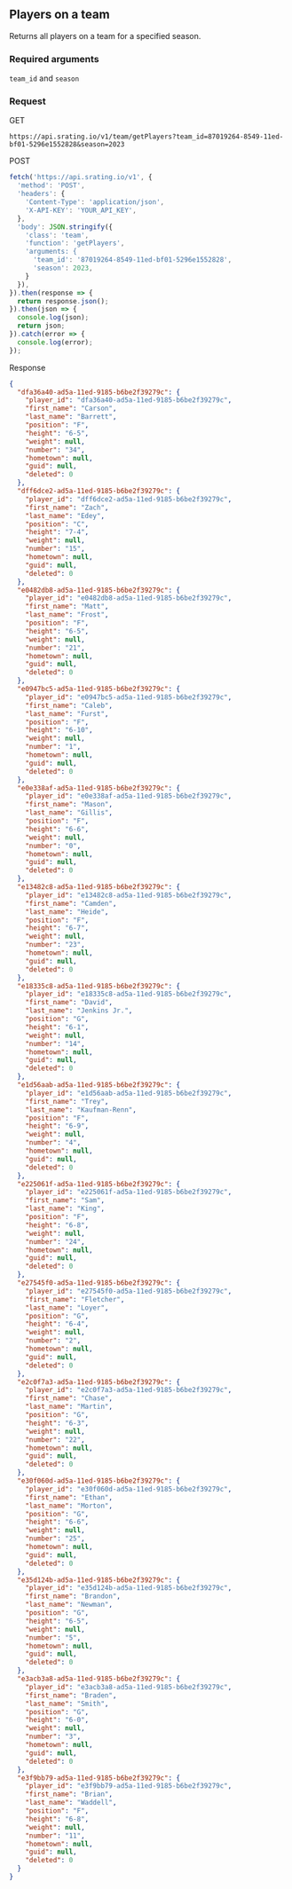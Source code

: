 ## Players on a team
Returns all players on a team for a specified season.

### Required arguments
`team_id` and `season`

### Request

GET

```console
https://api.srating.io/v1/team/getPlayers?team_id=87019264-8549-11ed-bf01-5296e1552828&season=2023
```

POST
```js {5} copy filename="javascript"
fetch('https://api.srating.io/v1', {
  'method': 'POST',
  'headers': {
    'Content-Type': 'application/json',
    'X-API-KEY': 'YOUR_API_KEY',
  },
  'body': JSON.stringify({
    'class': 'team',
    'function': 'getPlayers',
    'arguments: {
      'team_id': '87019264-8549-11ed-bf01-5296e1552828',
      'season': 2023,
    }
  }),
}).then(response => {
  return response.json();
}).then(json => {
  console.log(json);
  return json;
}).catch(error => {
  console.log(error);
});
```

Response
```json
{
  "dfa36a40-ad5a-11ed-9185-b6be2f39279c": {
    "player_id": "dfa36a40-ad5a-11ed-9185-b6be2f39279c",
    "first_name": "Carson",
    "last_name": "Barrett",
    "position": "F",
    "height": "6-5",
    "weight": null,
    "number": "34",
    "hometown": null,
    "guid": null,
    "deleted": 0
  },
  "dff6dce2-ad5a-11ed-9185-b6be2f39279c": {
    "player_id": "dff6dce2-ad5a-11ed-9185-b6be2f39279c",
    "first_name": "Zach",
    "last_name": "Edey",
    "position": "C",
    "height": "7-4",
    "weight": null,
    "number": "15",
    "hometown": null,
    "guid": null,
    "deleted": 0
  },
  "e0482db8-ad5a-11ed-9185-b6be2f39279c": {
    "player_id": "e0482db8-ad5a-11ed-9185-b6be2f39279c",
    "first_name": "Matt",
    "last_name": "Frost",
    "position": "F",
    "height": "6-5",
    "weight": null,
    "number": "21",
    "hometown": null,
    "guid": null,
    "deleted": 0
  },
  "e0947bc5-ad5a-11ed-9185-b6be2f39279c": {
    "player_id": "e0947bc5-ad5a-11ed-9185-b6be2f39279c",
    "first_name": "Caleb",
    "last_name": "Furst",
    "position": "F",
    "height": "6-10",
    "weight": null,
    "number": "1",
    "hometown": null,
    "guid": null,
    "deleted": 0
  },
  "e0e338af-ad5a-11ed-9185-b6be2f39279c": {
    "player_id": "e0e338af-ad5a-11ed-9185-b6be2f39279c",
    "first_name": "Mason",
    "last_name": "Gillis",
    "position": "F",
    "height": "6-6",
    "weight": null,
    "number": "0",
    "hometown": null,
    "guid": null,
    "deleted": 0
  },
  "e13482c8-ad5a-11ed-9185-b6be2f39279c": {
    "player_id": "e13482c8-ad5a-11ed-9185-b6be2f39279c",
    "first_name": "Camden",
    "last_name": "Heide",
    "position": "F",
    "height": "6-7",
    "weight": null,
    "number": "23",
    "hometown": null,
    "guid": null,
    "deleted": 0
  },
  "e18335c8-ad5a-11ed-9185-b6be2f39279c": {
    "player_id": "e18335c8-ad5a-11ed-9185-b6be2f39279c",
    "first_name": "David",
    "last_name": "Jenkins Jr.",
    "position": "G",
    "height": "6-1",
    "weight": null,
    "number": "14",
    "hometown": null,
    "guid": null,
    "deleted": 0
  },
  "e1d56aab-ad5a-11ed-9185-b6be2f39279c": {
    "player_id": "e1d56aab-ad5a-11ed-9185-b6be2f39279c",
    "first_name": "Trey",
    "last_name": "Kaufman-Renn",
    "position": "F",
    "height": "6-9",
    "weight": null,
    "number": "4",
    "hometown": null,
    "guid": null,
    "deleted": 0
  },
  "e225061f-ad5a-11ed-9185-b6be2f39279c": {
    "player_id": "e225061f-ad5a-11ed-9185-b6be2f39279c",
    "first_name": "Sam",
    "last_name": "King",
    "position": "F",
    "height": "6-8",
    "weight": null,
    "number": "24",
    "hometown": null,
    "guid": null,
    "deleted": 0
  },
  "e27545f0-ad5a-11ed-9185-b6be2f39279c": {
    "player_id": "e27545f0-ad5a-11ed-9185-b6be2f39279c",
    "first_name": "Fletcher",
    "last_name": "Loyer",
    "position": "G",
    "height": "6-4",
    "weight": null,
    "number": "2",
    "hometown": null,
    "guid": null,
    "deleted": 0
  },
  "e2c0f7a3-ad5a-11ed-9185-b6be2f39279c": {
    "player_id": "e2c0f7a3-ad5a-11ed-9185-b6be2f39279c",
    "first_name": "Chase",
    "last_name": "Martin",
    "position": "G",
    "height": "6-3",
    "weight": null,
    "number": "22",
    "hometown": null,
    "guid": null,
    "deleted": 0
  },
  "e30f060d-ad5a-11ed-9185-b6be2f39279c": {
    "player_id": "e30f060d-ad5a-11ed-9185-b6be2f39279c",
    "first_name": "Ethan",
    "last_name": "Morton",
    "position": "G",
    "height": "6-6",
    "weight": null,
    "number": "25",
    "hometown": null,
    "guid": null,
    "deleted": 0
  },
  "e35d124b-ad5a-11ed-9185-b6be2f39279c": {
    "player_id": "e35d124b-ad5a-11ed-9185-b6be2f39279c",
    "first_name": "Brandon",
    "last_name": "Newman",
    "position": "G",
    "height": "6-5",
    "weight": null,
    "number": "5",
    "hometown": null,
    "guid": null,
    "deleted": 0
  },
  "e3acb3a8-ad5a-11ed-9185-b6be2f39279c": {
    "player_id": "e3acb3a8-ad5a-11ed-9185-b6be2f39279c",
    "first_name": "Braden",
    "last_name": "Smith",
    "position": "G",
    "height": "6-0",
    "weight": null,
    "number": "3",
    "hometown": null,
    "guid": null,
    "deleted": 0
  },
  "e3f9bb79-ad5a-11ed-9185-b6be2f39279c": {
    "player_id": "e3f9bb79-ad5a-11ed-9185-b6be2f39279c",
    "first_name": "Brian",
    "last_name": "Waddell",
    "position": "F",
    "height": "6-8",
    "weight": null,
    "number": "11",
    "hometown": null,
    "guid": null,
    "deleted": 0
  }
}
```

